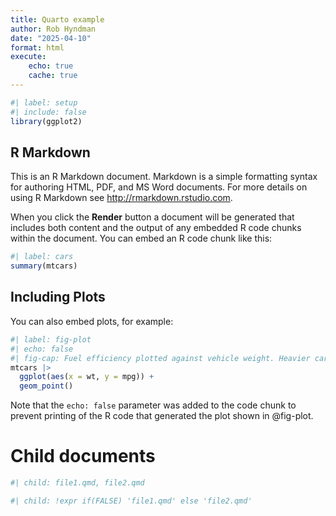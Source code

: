 ```yaml
---
title: Quarto example
author: Rob Hyndman
date: "2025-04-10"
format: html
execute:
    echo: true
    cache: true
---
```


```r
#| label: setup
#| include: false
library(ggplot2)
```

## R Markdown

This is an R Markdown document. Markdown is a simple formatting syntax for authoring HTML, PDF, and MS Word documents. For more details on using R Markdown see <http://rmarkdown.rstudio.com>.

When you click the **Render** button a document will be generated that includes both content and the output of any embedded R code chunks within the document. You can embed an R code chunk like this:

```r
#| label: cars
summary(mtcars)
```

## Including Plots

You can also embed plots, for example:

```r
#| label: fig-plot
#| echo: false
#| fig-cap: Fuel efficiency plotted against vehicle weight. Heavier cars use more fuel than lighter cars.
mtcars |>
  ggplot(aes(x = wt, y = mpg)) +
  geom_point()
```

Note that the `echo: false` parameter was added to the code chunk to prevent printing of the R code that generated the plot shown in @fig-plot.

# Child documents

```r
#| child: file1.qmd, file2.qmd
```



```r
#| child: !expr if(FALSE) 'file1.qmd' else 'file2.qmd'
```